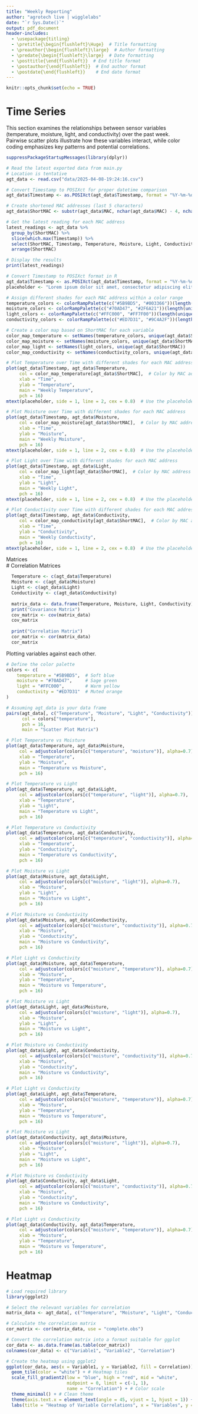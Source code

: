 ```yaml
---
title: "Weekly Reporting"
author: "agrotech live | wigglelabs"
date: "`r Sys.Date()`"
output: pdf_document
header-includes:
  - \usepackage{titling}
  - \pretitle{\begin{flushleft}\Huge}  # Title formatting
  - \preauthor{\begin{flushleft}\large}  # Author formatting
  - \predate{\begin{flushleft}\large}  # Date formatting
  - \posttitle{\end{flushleft}}  # End title format
  - \postauthor{\end{flushleft}}  # End author format
  - \postdate{\end{flushleft}}    # End date format
---
```


```r
knitr::opts_chunk$set(echo = TRUE)
```

# Time Series

This section examines the relationships between sensor variables (temperature, moisture, light, and conductivity) over the past week. Pairwise scatter plots illustrate how these variables interact, while color coding emphasizes key patterns and potential correlations.

``` r
suppressPackageStartupMessages(library(dplyr))

# Read the latest exported data from main.py
# Location is tentative
agt_data <- read.csv("data/2025-04-08-19:24:16.csv")

# Convert Timestamp to POSIXct for proper datetime comparison
agt_data$Timestamp <- as.POSIXct(agt_data$Timestamp, format = "%Y-%m-%d %H:%M:%S")

# Create shortened MAC addresses (last 5 characters)
agt_data$ShortMAC <- substr(agt_data$MAC, nchar(agt_data$MAC) - 4, nchar(agt_data$MAC))

# Get the latest reading for each MAC address
latest_readings <- agt_data %>%
  group_by(ShortMAC) %>%
  slice(which.max(Timestamp)) %>%
  select(ShortMAC, Timestamp, Temperature, Moisture, Light, Conductivity) %>%
  arrange(ShortMAC)

# Display the results
print(latest_readings)
```

``` r
# Convert Timestamp to POSIXct format in R
agt_data$Timestamp <- as.POSIXct(agt_data$Timestamp, format = "%Y-%m-%d %H:%M:%S")
placeholder <- "Lorem ipsum dolor sit amet, consectetur adipiscing elit. Mauris vel tincidunt lectus. Duis volutpat euismod felis in condimentum. Nunc pretium lectus lectus, sit amet pharetra nibh dictum ut. Vivamus laoreet, ante in commodo aliquam, tellus sem rutrum elit, eget ullamcorper justo est eu quam. Sed metus libero, luctus eu sollicitudin vitae, pretium nec lectus. Mauris semper tempus ultricies. Mauris pulvinar ullamcorper nulla, in porttitor nisi tempor eu. "  # Store the message in the placeholder variable

# Assign different shades for each MAC address within a color range
temperature_colors <- colorRampPalette(c("#5B9BD5", "#003366"))(length(unique(agt_data$ShortMAC)))  # Shades of blue
moisture_colors <- colorRampPalette(c("#70AD47", "#2F6A21"))(length(unique(agt_data$ShortMAC)))     # Shades of green
light_colors <- colorRampPalette(c("#FFC000", "#FF7F00"))(length(unique(agt_data$ShortMAC)))        # Shades of yellow-orange
conductivity_colors <- colorRampPalette(c("#ED7D31", "#9C4A2F"))(length(unique(agt_data$ShortMAC))) # Shades of orange

# Create a color map based on ShortMAC for each variable
color_map_temperature <- setNames(temperature_colors, unique(agt_data$ShortMAC))
color_map_moisture <- setNames(moisture_colors, unique(agt_data$ShortMAC))
color_map_light <- setNames(light_colors, unique(agt_data$ShortMAC))
color_map_conductivity <- setNames(conductivity_colors, unique(agt_data$ShortMAC))

# Plot Temperature over Time with different shades for each MAC address
plot(agt_data$Timestamp, agt_data$Temperature,
     col = color_map_temperature[agt_data$ShortMAC],  # Color by MAC address
     xlab = "Time",
     ylab = "Temperature",
     main = "Weekly Temperature",
     pch = 16)
mtext(placeholder, side = 1, line = 2, cex = 0.8)  # Use the placeholder variable for subtext

# Plot Moisture over Time with different shades for each MAC address
plot(agt_data$Timestamp, agt_data$Moisture,
     col = color_map_moisture[agt_data$ShortMAC],  # Color by MAC address
     xlab = "Time",
     ylab = "Moisture",
     main = "Weekly Moisture",
     pch = 16)
mtext(placeholder, side = 1, line = 2, cex = 0.8)  # Use the placeholder variable for subtext

# Plot Light over Time with different shades for each MAC address
plot(agt_data$Timestamp, agt_data$Light,
     col = color_map_light[agt_data$ShortMAC],  # Color by MAC address
     xlab = "Time",
     ylab = "Light",
     main = "Weekly Light",
     pch = 16)
mtext(placeholder, side = 1, line = 2, cex = 0.8)  # Use the placeholder variable for subtext

# Plot Conductivity over Time with different shades for each MAC address
plot(agt_data$Timestamp, agt_data$Conductivity,
     col = color_map_conductivity[agt_data$ShortMAC],  # Color by MAC address
     xlab = "Time",
     ylab = "Conductivity",
     main = "Weekly Conductivity",
     pch = 16)
mtext(placeholder, side = 1, line = 2, cex = 0.8)  # Use the placeholder variable for subtext

```

Matrices  
# Correlation Matrices 

``` r
  Temperature <- c(agt_data$Temperature)
  Moisture <- c(agt_data$Moisture)
  Light <- c(agt_data$Light)
  Conductivity <- c(agt_data$Conductivity)
  
  matrix_data <- data.frame(Temperature, Moisture, Light, Conductivity)  
  print("Covariance Matrix")
  cov_matrix <- cov(matrix_data)
  cov_matrix
  
  print("Correlation Matrix")
  cor_matrix <- cor(matrix_data)
  cor_matrix
```
Plotting variables against each other.

``` r

# Define the color palette
colors <- c(
    temperature = "#5B9BD5",  # Soft blue
    moisture = "#70AD47",     # Sage green
    light = "#FFC000",        # Warm yellow
    conductivity = "#ED7D31"  # Muted orange
)

# Assuming agt_data is your data frame
pairs(agt_data[, c("Temperature", "Moisture", "Light", "Conductivity")],
      col = colors["temperature"],  
      pch = 16,          
      main = "Scatter Plot Matrix")

# Plot Temperature vs Moisture
plot(agt_data$Temperature, agt_data$Moisture,
     col = adjustcolor(colors[c("temperature", "moisture")], alpha=0.7),
     xlab = "Temperature",
     ylab = "Moisture",
     main = "Temperature vs Moisture",
     pch = 16)

# Plot Temperature vs Light
plot(agt_data$Temperature, agt_data$Light,
     col = adjustcolor(colors[c("temperature", "light")], alpha=0.7),
     xlab = "Temperature",
     ylab = "Light",
     main = "Temperature vs Light",
     pch = 16)

# Plot Temperature vs Conductivity
plot(agt_data$Temperature, agt_data$Conductivity,
     col = adjustcolor(colors[c("temperature", "conductivity")], alpha=0.7),
     xlab = "Temperature",
     ylab = "Conductivity",
     main = "Temperature vs Conductivity",
     pch = 16)

# Plot Moisture vs Light
plot(agt_data$Moisture, agt_data$Light,
     col = adjustcolor(colors[c("moisture", "light")], alpha=0.7),
     xlab = "Moisture",
     ylab = "Light",
     main = "Moisture vs Light",
     pch = 16)

# Plot Moisture vs Conductivity
plot(agt_data$Moisture, agt_data$Conductivity,
     col = adjustcolor(colors[c("moisture", "conductivity")], alpha=0.7),
     xlab = "Moisture",
     ylab = "Conductivity",
     main = "Moisture vs Conductivity",
     pch = 16)

# Plot Light vs Conductivity
plot(agt_data$Moisture, agt_data$Temperature,
     col = adjustcolor(colors[c("moisture", "temperature")], alpha=0.7),
     xlab = "Moisture",
     ylab = "Temperature",
     main = "Moisture vs Temperature",
     pch = 16)

# Plot Moisture vs Light
plot(agt_data$Light, agt_data$Moisture,
     col = adjustcolor(colors[c("moisture", "light")], alpha=0.7),
     xlab = "Moisture",
     ylab = "Light",
     main = "Moisture vs Light",
     pch = 16)

# Plot Moisture vs Conductivity
plot(agt_data$Light, agt_data$Conductivity,
     col = adjustcolor(colors[c("moisture", "conductivity")], alpha=0.7),
     xlab = "Moisture",
     ylab = "Conductivity",
     main = "Moisture vs Conductivity",
     pch = 16)

# Plot Light vs Conductivity
plot(agt_data$Light, agt_data$Temperature,
     col = adjustcolor(colors[c("moisture", "temperature")], alpha=0.7),
     xlab = "Moisture",
     ylab = "Temperature",
     main = "Moisture vs Temperature",
     pch = 16)

# Plot Moisture vs Light
plot(agt_data$Conductivity, agt_data$Moisture,
     col = adjustcolor(colors[c("moisture", "light")], alpha=0.7),
     xlab = "Moisture",
     ylab = "Light",
     main = "Moisture vs Light",
     pch = 16)

# Plot Moisture vs Conductivity
plot(agt_data$Conductivity, agt_data$Light,
     col = adjustcolor(colors[c("moisture", "conductivity")], alpha=0.7),
     xlab = "Moisture",
     ylab = "Conductivity",
     main = "Moisture vs Conductivity",
     pch = 16)

# Plot Light vs Conductivity
plot(agt_data$Conductivity, agt_data$Temperature,
     col = adjustcolor(colors[c("moisture", "temperature")], alpha=0.7),
     xlab = "Moisture",
     ylab = "Temperature",
     main = "Moisture vs Temperature",
     pch = 16)

```

# Heatmap

``` r

# Load required library
library(ggplot2)

# Select the relevant variables for correlation
matrix_data <- agt_data[, c("Temperature", "Moisture", "Light", "Conductivity")]

# Calculate the correlation matrix
cor_matrix <- cor(matrix_data, use = "complete.obs")

# Convert the correlation matrix into a format suitable for ggplot
cor_data <- as.data.frame(as.table(cor_matrix))
colnames(cor_data) <- c("Variable1", "Variable2", "Correlation")

# Create the heatmap using ggplot2
ggplot(cor_data, aes(x = Variable1, y = Variable2, fill = Correlation)) +
  geom_tile(color = "white") + # Heatmap tiles
  scale_fill_gradient2(low = "blue", high = "red", mid = "white", 
                       midpoint = 0, limit = c(-1, 1), 
                       name = "Correlation") + # Color scale
  theme_minimal() + # Clean theme
  theme(axis.text.x = element_text(angle = 45, vjust = 1, hjust = 1)) + # Rotate x-axis labels
  labs(title = "Heatmap of Variable Correlations", x = "Variables", y = "Variables")


```